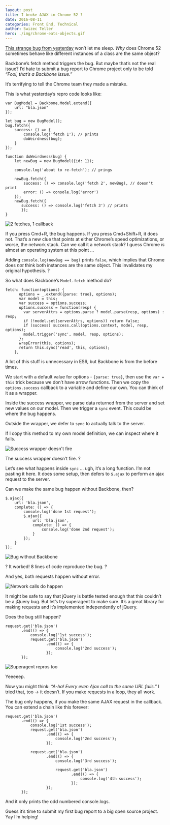 ```yaml
---
layout: post
title: I broke AJAX in Chrome 52 ?
date: 2016-08-11
categories: Front End, Technical
author: Swizec Teller
hero: ./img/chrome-eats-objects.gif
---
```


[This strange bug from yesterday](https://swizec.com/blog/js-object-optimization-bug-in-chrome-52/swizec/6908) won’t let me sleep. _Why_ does Chrome 52 sometimes behave like different instances of a class are the same object?

Backbone’s fetch method triggers the bug. But maybe that’s not the real issue? I’d hate to submit a bug report to Chrome project only to be told _“Fool, that’s a Backbone issue.”_

It’s terrifying to tell the Chrome team they made a mistake.

This is what yesterday’s repro code looks like:

    var BugModel = Backbone.Model.extend({
        url: "bla.json"
    });

    let bug = new BugModel();
    bug.fetch({
        success: () => {
            console.log('fetch 1'); // prints
            doWeirdness(bug);
        }
    });

    function doWeirdness(bug) {
        let newBug = new BugModel({id: 1});

        console.log('about to re-fetch'); // prings

        newBug.fetch({
            success: () => console.log('fetch 2', newBug), // doesn't print
            error: () => console.log('error')
        });
        newBug.fetch({
           success: () => console.log('fetch 3') // prints
           });
    }

![2 fetches, 1 callback](./img/chrome-eats-objects.gif)

If you press Cmd+R, the bug happens. If you press Cmd+Shift+R, it does not. That’s a new clue that points at either Chrome’s speed optimizations, or worse, the network stack. Can we call it a network stack? I guess Chrome _is_ almost an operating system at this point …

Adding `console.log(newBug == bug)` prints `false`, which implies that Chrome does _not_ think both instances are the same object. This invalidates my original hypothesis. ?

So what does Backbone’s `Model.fetch` method do?

    fetch: function(options) {
          options = _.extend({parse: true}, options);
          var model = this;
          var success = options.success;
          options.success = function(resp) {
            var serverAttrs = options.parse ? model.parse(resp, options) : resp;
            if (!model.set(serverAttrs, options)) return false;
            if (success) success.call(options.context, model, resp, options);
            model.trigger('sync', model, resp, options);
          };
          wrapError(this, options);
          return this.sync('read', this, options);
        },

A lot of this stuff is unnecessary in ES6, but Backbone is from the before times.

We start with a default value for options - `{parse: true}`, then use the `var = this` trick because we don’t have arrow functions. Then we copy the `options.success` callback to a variable and define our own. You can think of it as a wrapper.

Inside the success wrapper, we parse data returned from the server and set new values on our model. Then we trigger a `sync` event. This could be where the bug happens.

Outside the wrapper, we defer to `sync` to actually talk to the server.

If I copy this method to my own model definition, we can inspect where it fails.

![Success wrapper doesn't fire](./img/success-wrapper.gif)

The success wrapper doesn’t fire. ?

Let’s see what happens inside `sync` … ugh, it’s a long function. I’m not pasting it here. It does some setup, then defers to `$.ajax` to perform an ajax request to the server.

Can we make the same bug happen without Backbone, then?

    $.ajax({
        url: 'bla.json',
        complete: () => {
            console.log('done 1st request');
            $.ajax({
                url: 'bla.json',
                complete: () => {
                    console.log('done 2nd request');
                }
            });
        }
    });

![Bug without Backbone](./img/purer-bug.gif)

? It worked! 8 lines of code reproduce the bug. ?

And yes, both requests happen without error.

![Network calls do happen](./img/bug-network.gif)

It might be safe to say that jQuery is battle tested enough that this couldn’t be a jQuery bug. But let’s try superagent to make sure. It’s a great library for making requests and it’s implemented independently of jQuery.

Does the bug still happen?

    request.get('bla.json')
           .end(() => {
               console.log('1st success');
               request.get('bla.json')
                      .end(() => {
                          console.log('2nd success');
                      });
           });

![Superagent repros too](./img/superagent-bug.gif)

Yeeeeep.

Now you might think: _“A-ha! Every even Ajax call to the same URL fails.”_ I tried that, too -> it doesn’t. If you make requests in a loop, they all work.

The bug only happens, if you make the same AJAX request in the callback. You can extend a chain like this forever:

    request.get('bla.json')
           .end(() => {
               console.log('1st success');
               request.get('bla.json')
                      .end(() => {
                          console.log('2nd success');
                      });

               request.get('bla.json')
                      .end(() => {
                          console.log('3rd success');

                          request.get('bla.json')
                                 .end(() => {
                                     console.log('4th success');
                                 });
                      });
           });

And it only prints the odd numbered console.logs.

Guess it’s time to submit my first bug report to a big open source project. Yay I’m helping!
